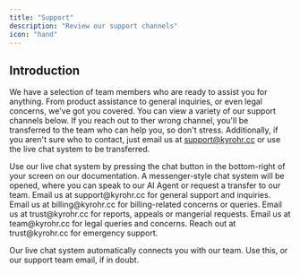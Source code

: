 ```yaml
---
title: "Support"
description: "Review our support channels"
icon: "hand"
---
```


## Introduction

We have a selection of team members who are ready to assist you for anything. From product assistance to general inquiries, or even legal concerns, we've got you covered. You can view a variety of our support channels below. If you reach out to ther wrong channel, you'll be transferred to the team who can help you, so don't stress. Additionally, if you aren't sure who to contact, just email us at support@kyrohr.cc or use the live chat system to be transferred.

<Columns cols={2}>
  <Card title="Live Chat">
    Use our live chat system by pressing the chat button in the bottom-right of your screen on our documentation. A messenger-style chat system will be opened, where you can speak to our AI Agent or request a transfer to our team.
  </Card>
  <Card title="Support Team">
    Email us at support@kyrohr.cc for general support and inquiries.
  </Card>
  <Card title="Billing Team">
    Email us at billing@kyrohr.cc for billing-related concerns or queries.
  </Card>
  <Card title="Safety Team">
    Email us at trust@kyrohr.cc for reports, appeals or mangerial requests.
  </Card>
  <Card title="Legal Team">
    Email us at team@kyrohr.cc for legal queries and concerns.
  </Card>
  <Card title="Emergency Support" colour="#E36162">
    Reach out at trust@kyrohr.cc for emergency support.
  </Card>
</Columns>

<Info>Our live chat system automatically connects you with our team. Use this, or our support team email, if in doubt.</Info>
